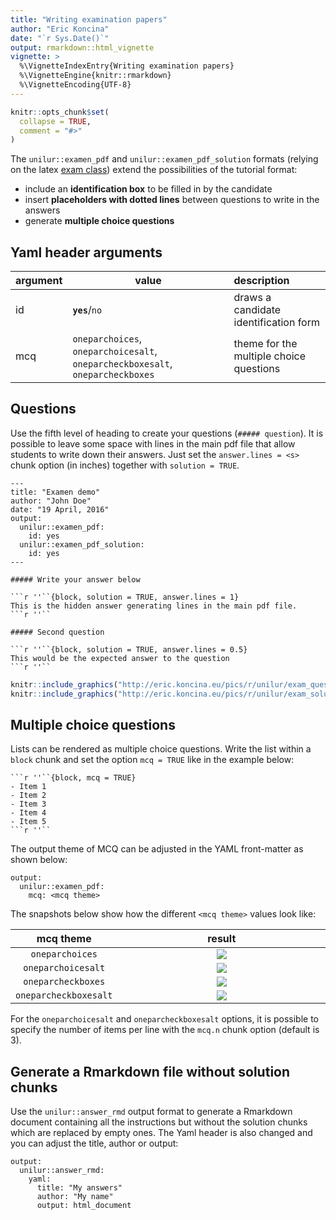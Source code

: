 ```yaml
---
title: "Writing examination papers"
author: "Eric Koncina"
date: "`r Sys.Date()`"
output: rmarkdown::html_vignette
vignette: >
  %\VignetteIndexEntry{Writing examination papers}
  %\VignetteEngine{knitr::rmarkdown}
  %\VignetteEncoding{UTF-8}
---
```


```r
knitr::opts_chunk$set(
  collapse = TRUE,
  comment = "#>"
)
```

The `unilur::examen_pdf` and `unilur::examen_pdf_solution` formats (relying on the latex [exam class](https://www.ctan.org/pkg/exam)) extend the possibilities of the tutorial format:

- include an **identification box** to be filled in by the candidate
- insert **placeholders with dotted lines** between questions to write in the answers
- generate **multiple choice questions**

## Yaml header arguments

| argument | value                                                                           |  description                                   |
|----------|---------------------------------------------------------------------------------|:-----------------------------------------------|
|  id      | **`yes`**/`no`                                                                  |  draws a candidate identification form         |
|  mcq     | `oneparchoices`, `oneparchoicesalt`, `oneparcheckboxesalt`, `oneparcheckboxes`  |  theme for the multiple choice questions       |

## Questions

Use the fifth level of heading to create your questions (`##### question`). It is possible to leave some space with lines in the main pdf file that allow students to write down their answers. Just set the `answer.lines = <s>` chunk option (in inches) together with `solution = TRUE`.

    ---
    title: "Examen demo"
    author: "John Doe"
    date: "19 April, 2016"
    output:
      unilur::examen_pdf:
        id: yes
      unilur::examen_pdf_solution:
        id: yes
    ---

    ##### Write your answer below

    ```r ''``{block, solution = TRUE, answer.lines = 1}
    This is the hidden answer generating lines in the main pdf file.
    ```r ''``

    ##### Second question

    ```r ''``{block, solution = TRUE, answer.lines = 0.5}
    This would be the expected answer to the question
    ```r ''``

```r
knitr::include_graphics("http://eric.koncina.eu/pics/r/unilur/exam_questions.jpg")
knitr::include_graphics("http://eric.koncina.eu/pics/r/unilur/exam_solution.jpg")
```


## Multiple choice questions

Lists can be rendered as multiple choice questions. Write the list within a `block` chunk and set the option `mcq = TRUE` like in the example below:

    ```r ''``{block, mcq = TRUE}
    - Item 1
    - Item 2
    - Item 3
    - Item 4
    - Item 5
    ```r ''``

The output theme of MCQ can be adjusted in the YAML front-matter as shown below:

```
output:
  unilur::examen_pdf:
    mcq: <mcq theme>
```

The snapshots below show how the different `<mcq theme>` values look like:

|     mcq theme          |  result                                                               |
|:----------------------:|:---------------------------------------------------------------------:|
| `oneparchoices`        | ![](http://eric.koncina.eu/pics/r/unilur/mcq_oneparchoices.jpg)       |
| `oneparchoicesalt`     | ![](http://eric.koncina.eu/pics/r/unilur/mcq_oneparchoicesalt.jpg)    |
| `oneparcheckboxes`     | ![](http://eric.koncina.eu/pics/r/unilur/mcq_oneparcheckboxes.jpg)    |
| `oneparcheckboxesalt`  | ![](http://eric.koncina.eu/pics/r/unilur/mcq_oneparcheckboxesalt.jpg) |

For the `oneparchoicesalt` and `oneparcheckboxesalt` options, it is possible to specify the number of items per line with the `mcq.n` chunk option (default is 3).

## Generate a Rmarkdown file without solution chunks

Use the `unilur::answer_rmd` output format to generate a Rmarkdown document containing all the instructions but without the solution chunks which are replaced by empty ones. The Yaml header is also changed and you can adjust the title, author or output:

```
output:
  unilur::answer_rmd:
    yaml:
      title: "My answers"
      author: "My name"
      output: html_document
```